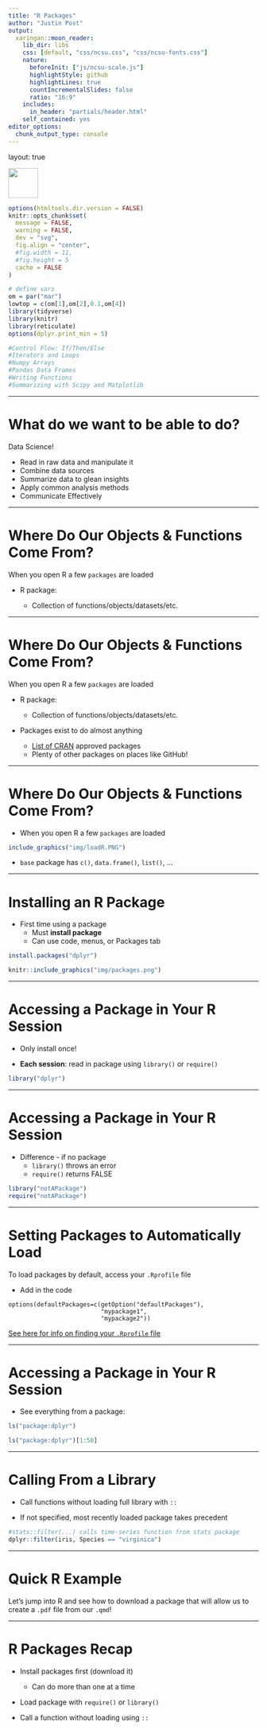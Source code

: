 ```yaml
---
title: "R Packages"
author: "Justin Post"
output:
  xaringan::moon_reader:
    lib_dir: libs
    css: [default, "css/ncsu.css", "css/ncsu-fonts.css"]
    nature:
      beforeInit: ["js/ncsu-scale.js"]
      highlightStyle: github
      highlightLines: true
      countIncrementalSlides: false
      ratio: "16:9"
    includes:
      in_header: "partials/header.html"
    self_contained: yes
editor_options: 
  chunk_output_type: console
---
```



layout: true

<div class="my-footer"><img src="img/logo.png" style="height: 60px;"/></div> 

```r
options(htmltools.dir.version = FALSE)
knitr::opts_chunk$set(
  message = FALSE,
  warning = FALSE,
  dev = "svg",
  fig.align = "center",
  #fig.width = 11,
  #fig.height = 5
  cache = FALSE
)

# define vars
om = par("mar")
lowtop = c(om[1],om[2],0.1,om[4])
library(tidyverse)
library(knitr)
library(reticulate)
options(dplyr.print_min = 5)

#Control Flow: If/Then/Else
#Iterators and Loops
#Numpy Arrays
#Pandas Data Frames
#Writing Functions
#Summarizing with Scipy and Matplotlib
```

---

# What do we want to be able to do?

Data Science!

- Read in raw data and manipulate it
- Combine data sources
- Summarize data to glean insights
- Apply common analysis methods
- Communicate Effectively


---

# Where Do Our Objects & Functions Come From?

When you open R a few `packages` are loaded

-   R package:

    -   Collection of functions/objects/datasets/etc.

---

# Where Do Our Objects & Functions Come From?

When you open R a few `packages` are loaded

-   R package:

    -   Collection of functions/objects/datasets/etc.

-   Packages exist to do almost anything

    -   <a href = "https://cran.r-project.org/web/packages/available_packages_by_name.html">List of CRAN</a> approved packages
    -   Plenty of other packages on places like GitHub!

---

# Where Do Our Objects & Functions Come From?

-   When you open R a few `packages` are loaded

```r
include_graphics("img/loadR.PNG")
```

-   `base` package has `c()`, `data.frame()`, `list()`, ...

---

# Installing an R Package

-   First time using a package
    -   Must **install package**
    -   Can use code, menus, or Packages tab

```r
install.packages("dplyr")
```

```r
knitr::include_graphics("img/packages.png")
```

---

# Accessing a Package in Your R Session

-   Only install once!

-   **Each session**: read in package using `library()` or `require()`

```r
library("dplyr")
```


---

# Accessing a Package in Your R Session

-   Difference - if no package
    -   `library()` throws an error
    -   `require()` returns FALSE

```r
library("notAPackage")
require("notAPackage")
```


---

# Setting Packages to Automatically Load

To load packages by default, access your `.Rprofile` file

- Add in the code

```
options(defaultPackages=c(getOption("defaultPackages"),
                          "mypackage1",
                          "mypackage2"))
```

[See here for info on finding your `.Rprofile` file](https://stackoverflow.com/questions/46819684/how-to-access-and-edit-rprofile)

---

# Accessing a Package in Your R Session

-   See everything from a package:

```r
ls("package:dplyr")
```

```r
ls("package:dplyr")[1:50]
```

---

# Calling From a Library

-   Call functions without loading full library with `::`

-   If not specified, most recently loaded package takes precedent

```r
#stats::filter(...) calls time-series function from stats package
dplyr::filter(iris, Species == "virginica")
```


---

# Quick R Example

Let's jump into R and see how to download a package that will allow us to create a `.pdf` file from our `.qmd`!


---

# R Packages Recap

- Install packages first (download it)

    - Can do more than one at a time

- Load package with `require()` or `library()`

- Call a function without loading using `::`

